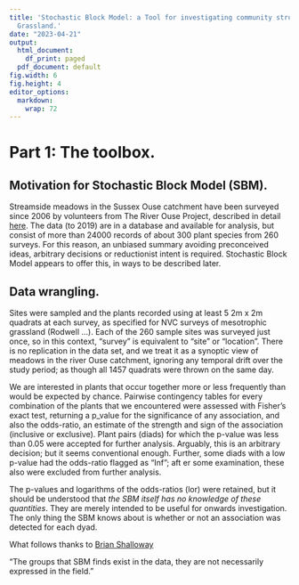 ```yaml
---
title: 'Stochastic Block Model: a Tool for investigating community structure in Mesotrophic
  Grassland.'
date: "2023-04-21"
output:
  html_document:
    df_print: paged
  pdf_document: default
fig.width: 6
fig.height: 4
editor_options: 
  markdown: 
    wrap: 72
---
```



# Part 1: The toolbox. 
## Motivation for Stochastic Block Model (SBM).
Streamside meadows in the Sussex Ouse catchment have been surveyed since
2006 by volunteers from The River Ouse Project, described in detail
[here](http://www.sussex.ac.uk/riverouse/about). The data (to 2019) are
in a database and available for analysis, but consist of more than 24000
records of about 300 plant species from 260 surveys. For this reason, an
unbiased summary avoiding preconceived ideas, arbitrary decisions or
reductionist intent is required. Stochastic Block Model appears to offer
this, in ways to be described later.

## Data wrangling.

Sites were sampled and the plants recorded using at least 5 2m x 2m
quadrats at each survey, as specified for NVC surveys of mesotrophic
grassland (Rodwell ...). Each of the 260 sample sites was surveyed just
once, so in this context, "survey" is equivalent to "site" or
"location". There is no replication in the data set, and we treat it as
a synoptic view of meadows in the river Ouse catchment, ignoring any
temporal drift over the study period; as though all 1457 quadrats were
thrown on the same day.


We are interested in plants that occur together more or less frequently
than would be expected by chance. Pairwise contingency tables for every
combination of the plants that we encountered were assessed with
Fisher's exact test, returning a p_value for the significance of any
association, and also the odds-ratio, an estimate of the strength and
sign of the association (inclusive or exclusive). Plant pairs (diads)
for which the p-value was less than 0.05 were accepted for further
analysis. Arguably, this is an arbitrary decision; but it seems
conventional enough. Further, some diads with a low p-value had the
odds-ratio flagged as "Inf"; aft er some examination, these also were
excluded from further analysis.

The p-values and logarithms of the odds-ratios (lor) were retained, but
it should be understood that *the SBM itself has no knowledge of these
quantities*. They are merely intended to be useful for onwards
investigation. The only thing the SBM knows about is whether or not an
association was detected for each dyad.

What follows thanks to [Brian Shalloway](https://www.bryanshalloway.com/2020/06/03/tidy-2-way-column-combinations/#fn4)


"The groups that SBM finds exist in the data, they are not necessarily
expressed in the field."
